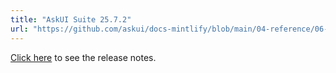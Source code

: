 ---
title: "AskUI Suite 25.7.2"
url: "https://github.com/askui/docs-mintlify/blob/main/04-reference/06-release-notes/01-askui-suite/askui-suite-25-7-2-release-notes.md"
---


[Click here](https://github.com/askui/docs-mintlify/blob/main/04-reference/06-release-notes/01-askui-suite/askui-suite-25-7-2-release-notes.md) to see the release notes.
